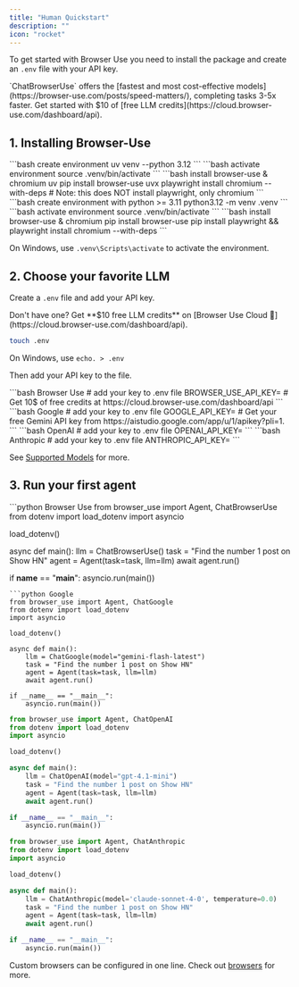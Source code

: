 ```yaml
---
title: "Human Quickstart"
description: ""
icon: "rocket"
---
```


To get started with Browser Use you need to install the package and create an `.env` file with your API key.

<Note icon="key" color="#FFC107" iconType="regular">
`ChatBrowserUse` offers the [fastest and most cost-effective models](https://browser-use.com/posts/speed-matters/), completing tasks 3-5x faster. Get started with $10 of [free LLM credits](https://cloud.browser-use.com/dashboard/api).
</Note>

## 1. Installing Browser-Use

<Tabs>
<Tab title="uv">
```bash create environment
uv venv --python 3.12
```
```bash activate environment
source .venv/bin/activate
```
```bash install browser-use & chromium
uv pip install browser-use
uvx playwright install chromium --with-deps
# Note: this does NOT install playwright, only chromium
```
</Tab>
<Tab title="pip">
```bash create environment with python >= 3.11
python3.12 -m venv .venv
```
```bash activate environment
source .venv/bin/activate
```
```bash install browser-use & chromium
pip install browser-use
pip install playwright && playwright install chromium --with-deps
```
</Tab>
</Tabs>

<Info>On Windows, use `.venv\Scripts\activate` to activate the environment.</Info>

## 2. Choose your favorite LLM
Create a `.env` file and add your API key. 

<Callout icon="key" color="#FFC107" iconType="regular">
Don't have one? Get **$10 free LLM credits** on [Browser Use Cloud 🔗](https://cloud.browser-use.com/dashboard/api).
</Callout>

```bash .env
touch .env
```

<Info>On Windows, use `echo. > .env`</Info>

Then add your API key to the file.

<CodeGroup>
```bash Browser Use
# add your key to .env file
BROWSER_USE_API_KEY=
# Get 10$ of free credits at https://cloud.browser-use.com/dashboard/api
```
```bash Google
# add your key to .env file
GOOGLE_API_KEY=
# Get your free Gemini API key from https://aistudio.google.com/app/u/1/apikey?pli=1.
```
```bash OpenAI
# add your key to .env file
OPENAI_API_KEY=
```
```bash Anthropic
# add your key to .env file
ANTHROPIC_API_KEY=
```
</CodeGroup>

See [Supported Models](/supported-models) for more.

## 3. Run your first agent

<CodeGroup>
```python Browser Use
from browser_use import Agent, ChatBrowserUse
from dotenv import load_dotenv
import asyncio

load_dotenv()

async def main():
    llm = ChatBrowserUse()
    task = "Find the number 1 post on Show HN"
    agent = Agent(task=task, llm=llm)
    await agent.run()

if __name__ == "__main__":
    asyncio.run(main())
```
```python Google
from browser_use import Agent, ChatGoogle
from dotenv import load_dotenv
import asyncio

load_dotenv()

async def main():
    llm = ChatGoogle(model="gemini-flash-latest")
    task = "Find the number 1 post on Show HN"
    agent = Agent(task=task, llm=llm)
    await agent.run()

if __name__ == "__main__":
    asyncio.run(main())
```
```python OpenAI
from browser_use import Agent, ChatOpenAI
from dotenv import load_dotenv
import asyncio

load_dotenv()

async def main():
    llm = ChatOpenAI(model="gpt-4.1-mini")
    task = "Find the number 1 post on Show HN"
    agent = Agent(task=task, llm=llm)
    await agent.run()

if __name__ == "__main__":
    asyncio.run(main())
```
```python Anthropic
from browser_use import Agent, ChatAnthropic
from dotenv import load_dotenv
import asyncio

load_dotenv()

async def main():
    llm = ChatAnthropic(model='claude-sonnet-4-0', temperature=0.0)
    task = "Find the number 1 post on Show HN"
    agent = Agent(task=task, llm=llm)
    await agent.run()

if __name__ == "__main__":
    asyncio.run(main())
```
</CodeGroup>

<Note> Custom browsers can be configured in one line. Check out <a href = "customize/browser/basics">browsers</a> for more. </Note>
